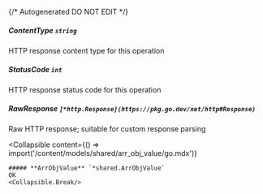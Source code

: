 {/* Autogenerated DO NOT EDIT  */}

##### **ContentType** `string`
HTTP response content type for this operation

##### **StatusCode** `int`
HTTP response status code for this operation

##### **RawResponse** `[*http.Response](https://pkg.go.dev/net/http#Response)`
Raw HTTP response; suitable for custom response parsing

<Collapsible
    content={() => import('/content/models/shared/arr_obj_value/go.mdx')}
>
    ##### **ArrObjValue** `*shared.ArrObjValue`
    OK
    <Collapsible.Break/>
</Collapsible>

